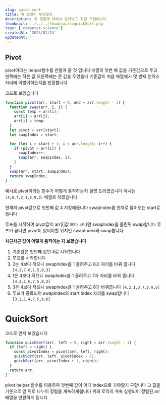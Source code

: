 ```yaml
---
slug: quick-sort
title: 퀵 정렬이 무엇일까
description: 퀵 정렬에 대해서 알아보고 직접 구현해보자
thumbnail: ../../../thumbnails/quickSort.png
tags: ['computer-science']
createdAt: '2023/02/24'
updatedAt: ''
---
```


## Pivot

pivot이라는 helper함수를 만들어 줄 것 입니다
배열의 첫번 째 값을 기준값으로 두고
왼쪽에는 작은 값 오른쪽에는 큰 값을 두었을때 기준값이 처음 배열에서 몇 번재 인덱스 자리에 이썽야하는지를 반환합니다

코드로 보겠습니다

```js
function pivot(arr, start = 0, end = arr.length - 1) {
  function swap(arr, i, j) {
    const temp = arr[i];
    arr[i] = arr[j];
    arr[j] = temp;
  }
  let pivot = arr[start];
  let swapIndex = start;

  for (let i = start + 1; i < arr.length; i++) {
    if (pivot > arr[i]) {
      swapIndex++;
      swap(arr, swapIndex, i);
    }
  }
  swap(arr, start, swapIndex);
  return swapIndex;
}
```

예시로 pivot이라는 함수가 어떻게 동작하는지 설명 드리겠습니다
예시는 `[4,6,7,2,1,5,9,3]` 배열로 하겠습니다

현재의 pivot값으로 첫번째 값 4 저장해둡니다
swapIndex를 인자로 들어오는 start로 둡니다

루프를 시작하여
pivot값이 arr[i]값 보다 크다면 swapIndex을 올린뒤 swap합니다
루프가 끝나면 pivot이 있어야할 위치인 swapIndex와 swap합니다

**차근차근 값이 어떻게 움직이는 지 보겠습니다**

1. 기준값은 첫번째 값인 4로 시작합니다
2. 루프를 시작합니다
3. 2는 4보다 작으니 swapIndex을 1 올려주고 6과 자리를 바꿔 줍니다
   `[4,2,7,6,1,5,9,3]`
4. 1은 4보다 작으니 swapIndex을 1 올려주고 7과 자리를 바꿔 줍니다
   `[4,2,1,6,7,5,9,3]`
5. 3은 4보다 작으니 swapIndex을 1 올려주고 6과 바꿔줍니다
   `[4,2,1,3,7,5,9,6]`
6. 루프가 종료되어 swapIndex와 start index 자리를 swap합니다
   `[3,2,1,4,7,5,9,6]`

# QuickSort

코드로 먼저 보겠습니다

```js
function quickSort(arr, left = 0, right = arr.length - 1) {
  if (left < right) {
    const pivotIndex = pivot(arr, left, right);
    quickSort(arr, left, pivotIndex - 1);
    quickSort(arr, pivotIndex + 1, right);
  }
  return arr;
}
```

pivot helper 함수를 이용하여 첫번째 값이 어디 index으로 가야할지 구합니다
그 값을 기준으로 앞 뒤로 나누어 정렬을 게속하게됩니다
위의 로직이 계속 실행되어 정렬된 arr배열을 반환하게 됩니다
